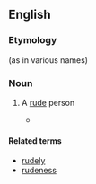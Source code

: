 ==English==

===Etymology===
{{suffix|rude|by|alt2=sby|lang=en}} (as in various names)

===Noun===
{{en-noun|s|rudesbies}} 

# {{context|archaic|lang=en}} A [[rude]] person
#* {{quote-book|year=1601|title=[[w:Twelfth Night|Twelfth Night]]|author=[[w:William Shakespeare|William Shakespeare]]|section=Act IV, scene I|passage=Will it be ever thus? Ungracious wretch, / Fit for the mountains and the barbarous caves, / Where manners ne'er were preach'd! out of my sight! / Be not offended, dear Cesario. / '''Rudesby''', be gone!}}

====Related terms====
* [[rudely]]
* [[rudeness]]